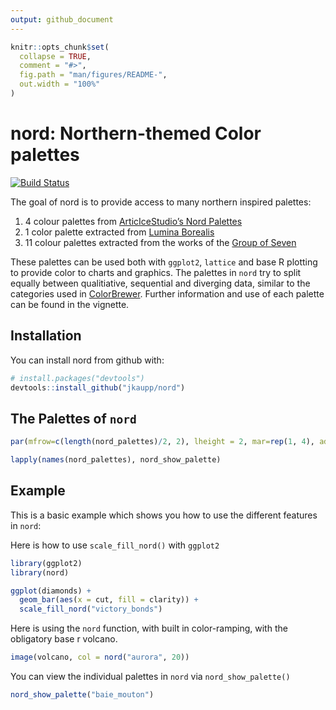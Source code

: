 ```yaml
---
output: github_document
---
```


<!-- README.md is generated from README.Rmd. Please edit that file -->

```r
knitr::opts_chunk$set(
  collapse = TRUE,
  comment = "#>",
  fig.path = "man/figures/README-",
  out.width = "100%"
)
```
# nord: Northern-themed Color palettes

[![Build Status](https://travis-ci.org/jkaupp/nord.svg?branch=master)](https://travis-ci.org/jkaupp/nord)

The goal of nord is to provide access to many northern inspired palettes:

 1. 4  colour palettes from [ArticIceStudio's Nord Palettes](https://git.io/nord) 
 2. 1 color palette extracted from [Lumina Borealis](https://www.luminaborealis.com/)
 3. 11 colour palettes extracted from the works of the [Group of Seven](https://en.wikipedia.org/wiki/Group_of_Seven_(artists))
 
These palettes can be used both with `ggplot2`, `lattice` and base R plotting to provide color to charts and graphics.  The palettes in `nord` try to split equally between qualitiative, sequential and diverging data, similar to the categories used in [ColorBrewer](http://colorbrewer2.org/).  Further information and use of each palette can be found in the vignette.

## Installation

You can install nord from github with:

```r
# install.packages("devtools")
devtools::install_github("jkaupp/nord")
```

## The Palettes of `nord`

```r

par(mfrow=c(length(nord_palettes)/2, 2), lheight = 2, mar=rep(1, 4), adj = 0)

lapply(names(nord_palettes), nord_show_palette)

```


## Example

This is a basic example which shows you how to use the different features in `nord`:

Here is how to use `scale_fill_nord()` with `ggplot2` 
```r
library(ggplot2)
library(nord)

ggplot(diamonds) + 
  geom_bar(aes(x = cut, fill = clarity)) +
  scale_fill_nord("victory_bonds")
```

Here is using the `nord` function, with built in color-ramping, with the obligatory base r volcano.

```r
image(volcano, col = nord("aurora", 20))
```

You can view the individual palettes in `nord` via `nord_show_palette()`

```r
nord_show_palette("baie_mouton")
```


